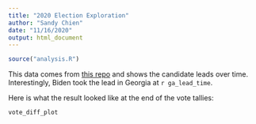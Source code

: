 ```yaml
---
title: "2020 Election Exploration"
author: "Sandy Chien"
date: "11/16/2020"
output: html_document
---
```


```r
source("analysis.R")
```

This data comes from [this repo](https://github.com/alex/nyt-2020-election-scraper) and shows the candidate leads over time. Interestingly, Biden took the lead in Georgia at `r ga_lead_time`.

Here is what the result looked like at the end of the vote tallies:

```r
vote_diff_plot
```
